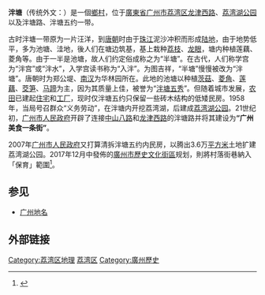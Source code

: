 '''泮塘'''（传统外文：{{lang|en|Pun Tong}}）是一個[[鄉村|鄉村]]，位于[[廣東省|廣東省]][[广州市|广州市]][[荔湾区|荔湾区]][[龙津路|龙津西路]]、[[荔湾湖公园|荔湾湖公园]]以及泮塘路、泮塘五约一带。

古时泮塘一带原为一片汪洋，到[[唐朝|唐朝]]时由于[[珠江|珠江]]泥沙冲积而形成[[陆地|陆地]]，由于地势低平，多为池塘、洼地，後人们在塘边筑基，基上栽种[[荔枝|荔枝]]、[[龙眼|龙眼]]，塘内种植莲藕、菱角等。由于一半是池塘，故人们约定俗成称之为“半塘”。在古代，人们称学宫为“泮宫”或“泮水”，入学宫读书称为“入泮”。为图吉祥，“半塘”慢慢被改为“泮塘”。唐朝时为郑公堤、[[南汉|南汉]]为华林园所在。此地的池塘以种植[[茨菇|茨菇]]、[[菱角|菱角]]、[[莲藕|莲藕]]、[[茭笋|茭笋]]、[[马蹄|马蹄]]为主，因为其质量上佳，被誉为“[[泮塘五秀|泮塘五秀]]”。但随着城市发展，[[农田|农田]]已建起[[住宅|住宅]]和[[工厂|工厂]]，现时仅泮塘五约只保留一些砖木结构的低矮民房。1958年，当局号召群众“义务劳动”，在泮塘内开挖荔湾湖，后建成[[荔湾湖公园|荔湾湖公园]]。21世纪初，[[广州市人民政府|广州市人民政府]]开辟了连接[[中山八路|中山八路]]和[[龙津西路|龙津西路]]的泮塘路并将其建设为'''“广州美食一条街”'''。

2007年[[广州市人民政府|广州市人民政府]]又打算清拆泮塘五约内民房，以腾出3.6万[[平方米|平方米]]土地扩建荔湾湖公园。2017年12月中發佈的[[廣州市歷史文化街區|廣州市歷史文化街區]]规划，則將村落街巷納入「保育」範圍<ref>{{Cite web|url=http://www.lw.gov.cn/lwq/mtbd/201712/bbaa64ab52764e1d84d896cd8b8568ae.shtml|title=广州日报：恩宁路、逢源大街-荔湾湖历史文化街区保护规划公示|accessdate=|author=|date=2017-12-19|publisher=荔湾区人民政府|archive-url=https://web.archive.org/web/20171222105135/http://www.lw.gov.cn/lwq/mtbd/201712/bbaa64ab52764e1d84d896cd8b8568ae.shtml|archive-date=2017-12-22|dead-url=yes}}</ref>。

== 参见 ==
* [[广州地名|广州地名]]

== 外部链接 ==

{{GZ-stub}}
[[Category:荔湾区地理|Category:荔湾区地理]]
[[Category:广州地方|荔湾区]]
[[Category:廣州歷史|Category:廣州歷史]]